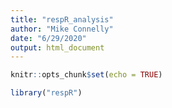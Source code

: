 ```yaml
---
title: "respR_analysis"
author: "Mike Connelly"
date: "6/29/2020"
output: html_document
---
```


```r
knitr::opts_chunk$set(echo = TRUE)
```
```r
library("respR")
```

```r

```

